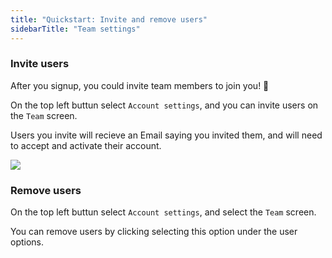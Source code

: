 ```yaml
---
title: "Quickstart: Invite and remove users"
sidebarTitle: "Team settings"
---
```


### Invite users

After you signup, you could invite team members to join you! 🎉

On the top left buttun select `Account settings`, and you can invite users on the `Team` screen.

Users you invite will recieve an Email saying you invited them, and will need to accept and activate their account.

<Frame>
  <img src="/pics/invite_users.png" />
</Frame>


### Remove users

On the top left buttun select `Account settings`, and select the `Team` screen.

You can remove users by clicking selecting this option under the user options. 
